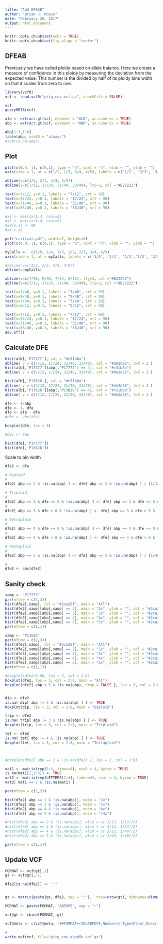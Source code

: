 ```yaml
---
title: "Add DFEAB"
author: "Brian J. Knaus"
date: "February 28, 2017"
output: html_document
---
```


```r
knitr::opts_chunk$set(echo = TRUE)
knitr::opts_chunk$set(fig.align = "center")
```


## DFEAB


Previously we have called ploidy based on allele balance.
Here we create a measure of confidence in this ploidy by measuring the deviation from the expected value.
This number is the divided by half of its ploidy bins width so that it scales from zero to one.


```r
library(vcfR)
vcf <- read.vcfR("pitg_cnv.vcf.gz", checkFile = FALSE)
```


```r
vcf
queryMETA(vcf)
```



```r
alb <- extract.gt(vcf, element = "ALB", as.numeric = TRUE)
abp <- extract.gt(vcf, element = "ABP", as.numeric = TRUE)

abp[1:3,1:6]
table(abp, useNA = "always")
#sum(is.na(abp))
```


## Plot

```r
plot(c(0.5, 1), c(0,1), type = "n", xaxt = "n", xlab = "", ylab = "")
axis(side = 1, at = c(1/2, 2/3, 3/4, 4/5), labels = c('1/2', '2/3', '3/4', '4/5'))

abline(v=c(1/2, 2/3, 3/4, 4/5))
abline(v=c(7/12, 17/24, 31/40, 33/40), lty=3, col ="#B22222")

text(x=7/12, y=0.1, labels = "7/12", srt = 90)
text(x=17/24, y=0.1, labels = "17/24", srt = 90)
text(x=31/40, y=0.1, labels = "31/40", srt = 90)
text(x=33/40, y=0.1, labels = "33/40", srt = 90)

#x1 <- matrix(1:4, ncol=2)
#x2 <- matrix(1:4, ncol=2)
#x2[1,1] <- NA
#x1 + x2

```


```r

pdf("critical.pdf", width=7, height=5)
plot(c(0.0, 1), c(0,1), type = "n", xaxt = "n", xlab = "", ylab = "")

myCalls <-  c(1/5, 1/4, 1/3, 1/2, 2/3, 3/4, 4/5)
axis(side = 1, at = myCalls, labels = c('1/5', '1/4', '1/3','1/2', '2/3', '3/4', '4/5'), las=2)

#abline(v=c(1/2, 2/3, 3/4, 4/5))
abline(v=myCalls)

abline(v=c(7/40, 9/40, 7/24, 5/12), lty=3, col ="#B22222")
abline(v=c(7/12, 17/24, 31/40, 33/40), lty=3, col ="#B22222")

text(x=7/40, y=0.1, labels = "7/40", srt = 90)
text(x=9/40, y=0.1, labels = "9/40", srt = 90)
text(x=7/24, y=0.1, labels = "7/24", srt = 90)
text(x=5/12, y=0.1, labels = "5/12", srt = 90)

text(x=7/12, y=0.1, labels = "7/12", srt = 90)
text(x=17/24, y=0.1, labels = "17/24", srt = 90)
text(x=31/40, y=0.1, labels = "31/40", srt = 90)
text(x=33/40, y=0.1, labels = "33/40", srt = 90)
dev.off()

```



## Calculate DFE


```r
hist(alb[,'P17777'], col = "#c51b8a")
abline( v = c(7/12, 17/24, 31/40, 33/40), col = "#de2d26", lwd = 2 )
hist(alb[,'P17777'][abp[,'P17777'] == 4], col = "#c51b8a")
abline( v = c(7/12, 17/24, 31/40, 33/40), col = "#de2d26", lwd = 2 )

hist(alb[,'P13626'], col = "#c51b8a")
abline( v = c(7/12, 17/24, 31/40, 33/40), col = "#de2d26", lwd = 2 )
hist(alb[,'P13626'][abp[,'P13626'] == 4], col = "#c51b8a")
abline( v = c(7/12, 17/24, 31/40, 33/40), col = "#de2d26", lwd = 2 )

dfe <- 1/abp
dfe <- 1- dfe
dfe <- alb - dfe
#dfe <- abs(dfe)

boxplot(dfe, las = 3)

#div <- abp
```


```r
hist(dfe[,'P17777'])
hist(dfe[,'P13626'])
```



Scale to bin width


```r
dfe2 <- dfe

# Diploid
#
dfe2[ abp == 2 & !is.na(abp) ] <- dfe[ abp == 2 & !is.na(abp) ] / (1/12)

# Triploid
#
dfe2[ abp == 3 & dfe <= 0 & !is.na(abp) ] <- dfe[ abp == 3 & dfe <= 0 & !is.na(abp) ] / (1/12)
#
dfe2[ abp == 3 & dfe > 0 & !is.na(abp) ] <- dfe[ abp == 3 & dfe > 0 & !is.na(abp) ] / (1/24)

# Tetraploid
#
dfe2[ abp == 4 & dfe <= 0 & !is.na(abp) ] <- dfe[ abp == 4 & dfe <= 0 & !is.na(abp) ] / (1/24)
#
dfe2[ abp == 4 & dfe > 0 & !is.na(abp) ] <- dfe[ abp == 4 & dfe > 0 & !is.na(abp) ] / (1/40)

# Pentaploid
#
dfe2[ abp == 5 & !is.na(abp) ] <- dfe[ abp == 5 & !is.na(abp) ] / (1/40)

#
dfe2 <- abs(dfe2)
```



## Sanity check


```r
samp <- "P17777"
par(mfrow = c(2,3))
hist(dfe2[,samp], col = "#2ca25f", main = "All")
hist(dfe2[,samp][abp[,samp] == 2], main = "2x", ylab = "", col = "#2ca25f")
hist(dfe2[,samp][abp[,samp] == 3], main = "3x", ylab = "", col = "#2ca25f")
hist(dfe2[,samp][abp[,samp] == 4], main = "4x", ylab = "", col = "#2ca25f")
hist(dfe2[,samp][abp[,samp] == 5], main = "5x", ylab = "", col = "#2ca25f")
par(mfrow = c(1,1))

samp <- "P13626"
par(mfrow = c(2,3))
hist(dfe2[,samp], col = "#2ca25f", main = "All")
hist(dfe2[,samp][abp[,samp] == 2], main = "2x", ylab = "", col = "#2ca25f")
hist(dfe2[,samp][abp[,samp] == 3], main = "3x", ylab = "", col = "#2ca25f")
hist(dfe2[,samp][abp[,samp] == 4], main = "4x", ylab = "", col = "#2ca25f")
hist(dfe2[,samp][abp[,samp] == 5], main = "5x", ylab = "", col = "#2ca25f")
par(mfrow = c(1,1))


```



```r

#boxplot(dfe2/0.08, las = 3, col = 2:8)
boxplot(dfe2, las = 3, col = 2:8, main = "All")
boxplot(dfe2[ abp < 5 & !is.na(abp), drop = FALSE ], las = 3, col = 2:8, main = "All (<5)")


dip <- dfe2
is.na( dip[ abp != 2 & !is.na(abp) ] ) <- TRUE
boxplot(dip, las = 3, col = 2:8, main = "Diploid")

trip <- dfe2
is.na( trip[ abp != 3 & !is.na(abp) ] ) <- TRUE
boxplot(trip, las = 3, col = 2:8, main = "Triploid")

tet <- dfe2
is.na( tet[ abp != 4 & !is.na(abp) ] ) <- TRUE
boxplot(tet, las = 3, col = 2:8, main = "Tetraploid")



#boxplot(dfe2[ abp == 2 & !is.na(dfe2) ], las = 3, col = 2:8)

```


```r
mat1 <- matrix(rep(2:4, times=4), ncol = 4, byrow = TRUE)
is.na(mat1[2,2:3]) <- TRUE
mat2 <- matrix(rep(LETTERS[2:4], times=4), ncol = 4, byrow = TRUE)
mat2[ mat1 == 2 & !is.na(mat1) ]
```


```r
par(mfrow = c(2,2))

hist(dfe2[ abp == 2 & !is.na(abp)], main = "2x")
hist(dfe2[ abp == 3 & !is.na(abp)], main = "3x")
hist(dfe2[ abp == 4 & !is.na(abp)], main = "4x")
hist(dfe2[ abp == 5 & !is.na(abp)], main = ">4x")

#hist(dfe2[ abp == 2 & !is.na(abp)], xlim = c(-1/12, 1/12)/2)
#hist(dfe2[ abp == 3 & !is.na(abp)], xlim = c(-1/12, 1/24)/2)
#hist(dfe2[ abp == 4 & !is.na(abp)], xlim = c(-1/22, 1/40)/2)
#hist(dfe2[ abp == 5 & !is.na(abp)], xlim = c(-1/40, 1/40)/2)

par(mfrow = c(1,1))
```


## Update VCF


```r
FORMAT <- vcf@gt[,1]
gt <- vcf@gt[,-1]

dfe2[is.na(dfe2)] <- "."


gt <- matrix(paste(gt, dfe2, sep = ":"),  nrow=nrow(gt), dimnames=dimnames(gt))

FORMAT <- paste(FORMAT, "ABPDFE", sep = ":")

vcf@gt <- cbind(FORMAT, gt)

vcf@meta <- c(vcf@meta, "##FORMAT=<ID=ABPDFE,Number=1,Type=Float,Description=\"Allele Balance PLoid Deviation From Expectation\">")
```


```r
#
write.vcf(vcf, file="pitg_cnv_abpdfe.vcf.gz")
```